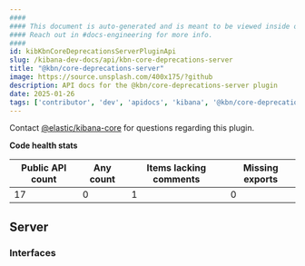 ```yaml
---
####
#### This document is auto-generated and is meant to be viewed inside our experimental, new docs system.
#### Reach out in #docs-engineering for more info.
####
id: kibKbnCoreDeprecationsServerPluginApi
slug: /kibana-dev-docs/api/kbn-core-deprecations-server
title: "@kbn/core-deprecations-server"
image: https://source.unsplash.com/400x175/?github
description: API docs for the @kbn/core-deprecations-server plugin
date: 2025-01-26
tags: ['contributor', 'dev', 'apidocs', 'kibana', '@kbn/core-deprecations-server']
---
```




Contact [@elastic/kibana-core](https://github.com/orgs/elastic/teams/kibana-core) for questions regarding this plugin.

**Code health stats**

| Public API count  | Any count | Items lacking comments | Missing exports |
|-------------------|-----------|------------------------|-----------------|
| 17 | 0 | 1 | 0 |

## Server

### Interfaces
<DocDefinitionList data={kbnCoreDeprecationsServerObj.server.interfaces}/>

